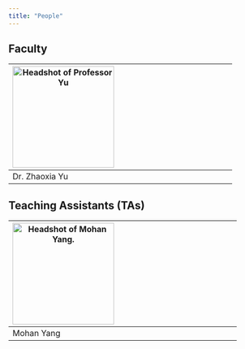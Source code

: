```yaml
---
title: "People"
---
```


## Faculty

| <img src="pictures/Stats-Zhaoxia-Yu.jpg" class="rounded-circle center mx-auto d-block" alt="Headshot of Professor Yu" style="width:200px; margin-right;0%; display:block;"> |
|---------------------------------------------------------------------------------------------------------------------------------------------------------------------------------------------------------------------------------------------------------|------------------------------------------------------------------------------------------------------------------------------------------------------------------------------------------------------------------------------------------------------------------|
| Dr. Zhaoxia Yu |



## Teaching Assistants (TAs)

| <img src="pictures/Mohan-Yang.JPG" class="rounded-circle center mx-auto d-block" alt="Headshot of Mohan Yang." style="width:200px; margin-right;40%; display:block;"> |
|------------------------------------------------------------------------------------------------------------------------------------------------------------------------------------------------------------------------------------------------------------------|-------------------------------------------------------------------------------------------------------------------------------------------------------------------------------------------------------------------------------------------------------------------------------------|
|         Mohan Yang |